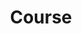 ---
docType: "Course"
title: "Course"
description: "Learn how Dapr works by deploying Dapr and sample applications in a Kubernetes Cluster using Meshery"
videos: 0
lectures: 4
courseTitle: "Explore Dapr with Meshery"
themeColor: "#00B39F"
order: 4
cardImage: "../../../src/assets/images/service-mesh-icons/linkerd-white.svg"
meshesYouLearn:
  [
    {
      imagepath: "../../../src/assets/images/service-mesh-icons/istio.svg",
      name: "Istio",
    },
    {
      imagepath: "../../../src/assets/images/service-mesh-icons/linkerd.svg",
      name: "Linkerd",
    },
    {
      imagepath: "../../../src/collections/integrations/dapr/icons/color/dapr-color.svg",
      name: "Dapr",
    },
  ]
toc:
  [
    "introduction",
    "deploy-dapr-control-plane",
    "deploy-redis",
    "deploy-dapr-statestore-component",
    "deploy-python-and-nodejs-application",
    "view-application-logs",
    "conclusion"
  ]
---